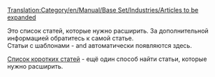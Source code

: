 [[Translation:Category/en/Manual/Base Set/Industries/Articles to be expanded]]

Это список статей, которые нужно расширить. За дополнительной информацией обратитесь к самой статье.
<br>
Статьи с шаблонами {{en/S|Расширить/Ru}} - {{en/S|Черновик/Ru}} and {{en/S|Не завершено/Ru}} автоматически появляются здесь.

[[Special:Shortpages|Список коротких статей]] - ещё один способ найти статьи, которые нужно расширить.


